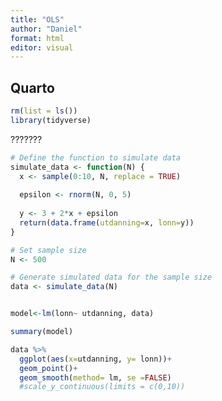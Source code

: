 ```yaml
---
title: "OLS"
author: "Daniel"
format: html
editor: visual
---
```


## Quarto

```r
rm(list = ls())
library(tidyverse)
```

???????

```r
# Define the function to simulate data
simulate_data <- function(N) {
  x <- sample(0:10, N, replace = TRUE)
  
  epsilon <- rnorm(N, 0, 5)
  
  y <- 3 + 2*x + epsilon
  return(data.frame(utdanning=x, lonn=y))
}

# Set sample size
N <- 500

# Generate simulated data for the sample size
data <- simulate_data(N)


model<-lm(lonn~ utdanning, data)

summary(model)
```

```r
data %>%
  ggplot(aes(x=utdanning, y= lonn))+
  geom_point()+
  geom_smooth(method= lm, se =FALSE)
  #scale_y_continuous(limits = c(0,10))
```
